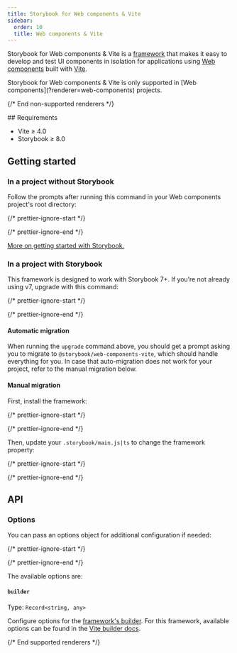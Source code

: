 ```yaml
---
title: Storybook for Web components & Vite
sidebar:
  order: 10
  title: Web components & Vite
---
```


Storybook for Web components & Vite is a [framework](../../contribute/framework.mdx) that makes it easy to develop and test UI components in isolation for applications using [Web components](https://www.webcomponents.org/introduction) built with [Vite](https://vitejs.dev/).

<If notRenderer="web-components">
  <Callout variant="info">
    Storybook for Web components & Vite is only supported in [Web components](?renderer=web-components) projects.
  </Callout>

  {/* End non-supported renderers */}
</If>

<If renderer="web-components">
  ## Requirements

  * Vite ≥ 4.0
  * Storybook ≥ 8.0

  ## Getting started

  ### In a project without Storybook

  Follow the prompts after running this command in your Web components project's root directory:

  {/* prettier-ignore-start */}

  <CodeSnippets path="init-command.md" />

  {/* prettier-ignore-end */}

  [More on getting started with Storybook.](../install.mdx)

  ### In a project with Storybook

  This framework is designed to work with Storybook 7+. If you’re not already using v7, upgrade with this command:

  {/* prettier-ignore-start */}

  <CodeSnippets path="storybook-upgrade.md" />

  {/* prettier-ignore-end */}

  #### Automatic migration

  When running the `upgrade` command above, you should get a prompt asking you to migrate to `@storybook/web-components-vite`, which should handle everything for you. In case that auto-migration does not work for your project, refer to the manual migration below.

  #### Manual migration

  First, install the framework:

  {/* prettier-ignore-start */}

  <CodeSnippets path="web-components-vite-install.md" />

  {/* prettier-ignore-end */}

  Then, update your `.storybook/main.js|ts` to change the framework property:

  {/* prettier-ignore-start */}

  <CodeSnippets path="web-components-vite-add-framework.md" />

  {/* prettier-ignore-end */}

  ## API

  ### Options

  You can pass an options object for additional configuration if needed:

  {/* prettier-ignore-start */}

  <CodeSnippets path="web-components-vite-framework-options.md" />

  {/* prettier-ignore-end */}  

  The available options are:

  #### `builder`

  Type: `Record<string, any>`

  Configure options for the [framework's builder](../../api/main-config/main-config-framework.mdx#optionsbuilder). For this framework, available options can be found in the [Vite builder docs](../../builders/vite.mdx).

  {/* End supported renderers */}
</If>
